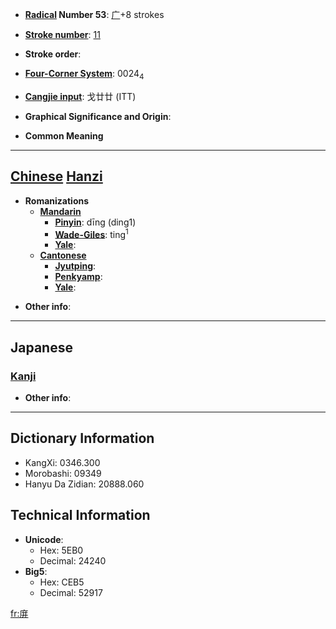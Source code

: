 * '''[[Wiktionary:Chinese radical index| Radical]] Number 53''': [[Wiktionary:Chinese radical index 广|广]]+8 strokes

* '''[[Wiktionary:Chinese total strokes index|Stroke number]]''': [[Wiktionary:Chinese total strokes index 11|11]]

* '''Stroke order''': 

* '''[[Wiktionary:Chinese four corner index|Four-Corner System]]''': 0024<sub>4</sub>

* '''[[Wiktionary:Chinese Cangjie index|Cangjie input]]''': 戈廿廿 (ITT)

* '''Graphical Significance and Origin''': 

* '''Common Meaning'''

----

== [[Chinese]] [[Hanzi]] ==

* '''Romanizations'''
** '''[[Mandarin]]'''
*** '''[[Pinyin]]''': dīng (ding1)
*** '''[[Wade-Giles]]''': ting<sup>1</sup>
*** '''[[Yale]]''': 
** '''[[Cantonese]]'''
*** '''[[Jyutping]]''':
*** '''[[Penkyamp]]''': 
*** '''[[Yale]]''': 

* '''Other info''': 

----

==Japanese==
===[[Kanji]]===
{{kanji|on readings=[[へい]] (hei), [[ひょう]] (hyō), [[びょう]] (byō)|kun readings=[[おおい]] (ooi), [[おおう]] (oou), [[おさめる]] (osameru)}}

* '''Other info''':  

----

== Dictionary Information ==

* KangXi: 0346.300
* Morobashi: 09349
* Hanyu Da Zidian: 20888.060

== Technical Information ==

* '''Unicode''':
** Hex: 5EB0
** Decimal: 24240
* '''Big5''':
** Hex: CEB5
** Decimal: 52917

[[fr:庰]]